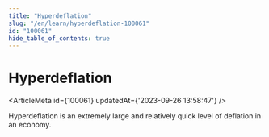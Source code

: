 ```yaml
---
title: "Hyperdeflation"
slug: "/en/learn/hyperdeflation-100061"
id: "100061"
hide_table_of_contents: true
---
```



# Hyperdeflation

<ArticleMeta id={100061} updatedAt={'2023-09-26 13:58:47'} />
<div className='border-solid border-b border-t-0 my-4 border-[var(--ifm-color-gray-300)]' />

Hyperdeflation is an extremely large and relatively quick level of deflation in an economy.
